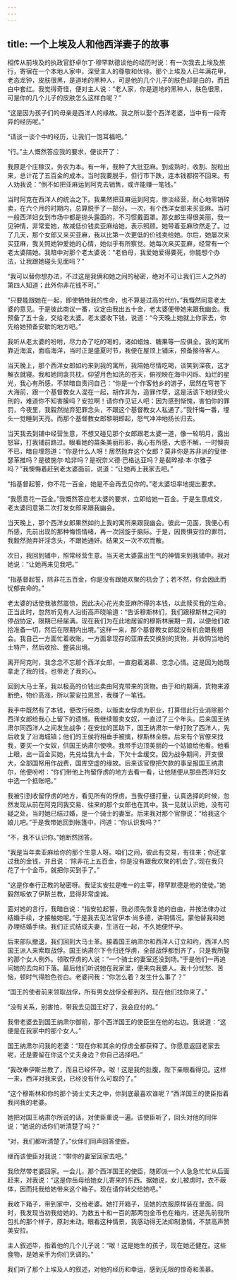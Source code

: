 ```yaml
---
---
---
```

title: 一个上埃及人和他西洋妻子的故事
---




相传从前埃及的执政官舒卓尔丁·穆罕默德谈他的经历时说：有一次我去上埃及旅行，寄宿在一个本地人家中，深受主人的尊敬和优待。那个上埃及人已年满花甲，老态龙钟，皮肤很黑，是道地的黑种人，可是他的几个儿子的肤色却是白的，而且白中套红。我觉得奇怪，便对主人说：“老人家，你是道地的黑种人，肤色很黑，可是你的几个儿子的皮肤怎么这样白呢？”

“这是因为孩子们的母亲是西洋人的缘故。我之所以娶个西洋老婆，当中有一段奇异的经历呢。”

“请谈一谈个中的经历，让我们一饱耳福吧。”

“行。”主人慨然答应我的要求，便谈开了：

我原是个庄稼汉，务农为本。有一年，我种了大批亚麻。到成熟时，收割、脱粒出来，总计花了五百金的成本。当时我要脱手，但行市下跌，连本钱都捞不回来。有人劝我说：“倒不如把亚麻运到阿克去销售，或许能赚一笔钱。”

当时阿克在西洋人的统治之下。我果然把亚麻运到阿克，惨淡经营，耐心地零销碎卖，在六个月的时期内，总算脱手了一部分。一次，有个西洋女郎来买亚麻。当时一般西洋妇女到市场中都是抛头露面的，不习惯戴面罩。那女郎生得很美丽，我一见钟情，非常爱她，故减低价钱卖亚麻给她，表示照顾。她带着亚麻欣然走了。过了几天，那个女郎又来买亚麻，我以比第一次更低的价钱卖给她。尔后，她屡次来买亚麻，我关照她钟爱她的心情，她似乎有所察觉。她每次来买亚麻，经常有一个老太婆陪她。我暗中对那个老太婆说：“老伯母，我爱她爱得要死，你能想个办法，让我跟她碰头见面吗？”

“我可以替你想办法，不过这是我俩和她之间的秘密，绝对不可让我们三人之外的第四人知道；此外你非花钱不可。”

“只要能跟她在一起，即使牺牲我的性命，也不算是过高的代价。”我慨然同意老太婆的意见。于是彼此商议一番，议定由我出五十金，老太婆便带她来跟我幽会。我预备了五十金，交给老太婆。老太婆收下钱，说道：“今天晚上她就上你家去，你先给她预备安歇的地方吧。”

我听从老太婆的吩咐，尽力办了吃的喝的，诸如蜡烛、糖果等一应俱全。我的寓所靠近海滨，面临海洋，当时正是盛夏时节，我便在屋顶上铺床，预备接待客人。

当天晚上，那个西洋女郎如约来到我的寓所，我陪她尽情吃喝，谈笑到深夜，这才解衣就寝。我和她同衾共枕，仰望月色如洗的苍天，俯视映在海中闪烁、灿烂的星光，我心有所感，不禁暗自责问自己：“你是一个作客他乡的游子，居然在穹苍下大海前，跟一个基督教女人混在一起，胡作非为，造罪作孽，这是活该下地狱受火刑的，难道你不知害臊吗？安拉啊！请你作见证人吧：因为感到惭愧，害怕你的罪罚，今夜里，我毅然抛弃犯罪念头，不跟这个基督教女人私通了。”我忏悔一番，埋头一觉睡到天亮。而那个基督教女郎黎明即起，怒气冲冲地扬长归去。

当天我去到铺中经营生意，不想又碰见那个女郎跟老太婆一道，像一轮明月，露出怒容，打我铺前路过。眼看她的苗条美丽形影，我心有所感，大惑不解，一时懊丧不已，暗自埋怨道：“你是什么人呀！居然抛弃这个女郎？莫非你是苏非派的叟律·瑟革推吗？是彼施尔·哈非吗？是祝奈义德·巴格达亚吗？是裴晬禄·本·尔雅子吗？”我懊悔着赶到老太婆面前，说道：“让她再上我家去吧。”

“指基督起誓，你不花一百金，她是不会再去见你的。”老太婆坦率地提出要求。

“我愿意花一百金。”我慨然答应老太婆的要求，立即给她一百金。于是生意成交，老太婆同意第二次打发女郎来跟我幽会。

当天晚上，那个西洋女郎果然如约上我的寓所来跟我幽会。彼此一见面，我便心有所感，先前出现的那种悔悟情绪，再一次回旋于脑际。于是，因畏惧安拉的罪罚，我毅然抛弃奸淫念头，不跟她通奸。结果又一次不欢而散。

次日，我回到铺中，照常经营生意。当天老太婆露出生气的神情来到我铺中。我对她说：“让她再来见我吧。”

“指基督起誓，除非花五百金，你是没有跟她欢聚的机会了；若不然，你会因此而忧郁丧命的。”

老太婆的话使我骇然震惊，因此决心花光卖亚麻所得的本钱，以此赎买我的生命。正当此时，忽然听见有人沿街高声晓喻道：“告诉穆斯林们，我们跟穆斯林之间的停战协定，限期已经届满。现在我们为在此地居留的穆斯林展期一周，以便他们收拾准备一切，然后在限期内出境。”这样一来，那个基督教女郎就没有机会跟我相会。我自己一方面忙着收账，一方面拿现存的亚麻去交换别的货物，并收购当地的土特产，然后收拾、整装出境。

离开阿克时，我念念不忘那个西洋女郎，一直抱着渴慕、恋念心情。这是因为她既拿走了我的钱，也带走了我的心。

回到大马士革，我以极高的价钱出卖由阿克带来的货物。由于和约期满，货物来源断绝，物价高涨，所以蒙安拉恩赏，我赚了一笔钱。

我手中既然有了本钱，便改行经商，以贩卖女俘虏为职业，打算借此行业消除那个西洋女郎给我心上留下的遗憾。我继续贩卖女奴，一直过了三个年头。后来国王纳肃尔同西洋人之间发生战争；在安拉的匡助下，国王纳肃尔一举打败了西洋人，先后收复了沿海城镇；他们的王侯将相垂手被擒，穆斯林全胜。后来有个官僚来找我，要买一个女奴，供国王纳肃尔使唤。我带手边顶美丽的一个姑娘给他看。他看上眼，出一百金买她，先兑给我九十金，下欠十金缓交。因为战争期间，开支很大，全部国帑用作战费，国库空虚的缘故。后来该官僚把欠款的事呈报国王纳肃尔，他便吩咐：“你们带他上拘留俘虏的地方去看一看，让他随便从那些西洋妇女中选一个抵账吧。”

我被引到收留俘虏的地方，看见所有的俘虏。当我仔细打量，认真选择的时候，忽然发现从前在阿克同我交易、往来的那个女郎也在其中。我一见就认识她，没有可疑之处。当时她已结过婚，是一个骑士的妻室。后来我对那个官僚说：“给我这个娘儿吧。”于是我带她回到帐篷中，问道：“你认识我吗？”

“不，我不认识你。”她断然回答。

“我是当年卖亚麻给你的那个生意人呀。咱们之间，彼此有交易，有往来；你还拿过我的金钱，并且说：‘除非花上五百金，你是没有跟我欢聚的机会了。’现在我只花了十个金币，就把你买到手了。”

“这是你奉行正教的秘密呀。我证实安拉是唯一的主宰，穆罕默德是他的使徒。”她毅然皈依了伊斯兰教，显得非常虔诚。

面对她的言行，我暗自说：“指安拉起誓，我必须先恢复她的自由，并按法律办过结婚手续，才接触她呢。”于是我去见法官伊本·尚多德，讲明情况。蒙他替我和她办理结婚手续。我们正式结成夫妻，生活在一起，不久她便怀孕。

后来部队撤退，我们回到大马士革。接着国王纳肃尔和西洋人订立和约，西洋人的国王派人来索取战俘。国王纳肃尔下令归还俘虏，全部战俘都到齐了，只是我所娶的那个女人例外。领取俘虏的人说：“一个骑士的妻室还没到场。”于是他们一再追问她的去向和下落。最后他们听说她在我家里，便来向我要人。我十分忧愁、苦恼，顿时气得脸色苍白。老婆问我：“你怎么着？发生什么事了？”

“国王的使者前来领取战俘，所有男女战俘全都到齐。现在他们找你来了。”

“没有关系，别害怕，带我去见国王好了，我会应付的。”

我带老婆去到国王纳肃尔御前，那个西洋国王的使臣坐在他的右边。我说道：“这便是在我家中的那个女人。”

国王纳肃尔问我的老婆：“现在你和其余的俘虏全都获释了。你愿意返回老家去呢，还是要留在你这个丈夫身边？你自己选择吧。”

“我改奉伊斯兰教了，而且已经怀孕。呶！这是我的肚腹，陛下亲眼看得见。这样一来，西洋对我来说，已经没有什么可取的了。”

“这个穆斯林和你的那个骑士丈夫之中，你到底最喜欢谁呢？”西洋国王的使臣指着我问我的老婆。

她把对国王纳肃尔所说的话，对使臣重说一遍。该使臣听了，回头对他的同伴说：“她说的话你们听清楚了吗？”

“对，我们都听清楚了。”伙伴们同声回答使臣。

继而该使臣对我说：“带你的妻室回家去吧。”

我欣然带老婆回家。一会儿，那个西洋国王的使臣，随即派一个人急急忙忙从后面赶来，对我说：“这是你岳母给她女儿寄来的东西。据她说，女儿被虏时，衣不蔽体，因而托我给她带来这个箱子。现在请你转交给她吧。”

我收下箱子，带到家中，交给老婆。她打开箱子，见她的衣服原样装在里面。同时，我发现当初我给她的、为数五十和一百的那两包金币也在箱内，还是先前我所包扎的那个样子，原封未动。眼看这种情景，我感动得无法抑制激情，不禁高声赞美安拉。

主人叙述毕，指着他的几个儿子说：“呶！这是她生的孩子，现在她还健在。这些食物，是她亲手为你们烹调的。”

我们听了那个上埃及人的叙述，对他的经历和幸运，感到无限的惊奇和羡慕。